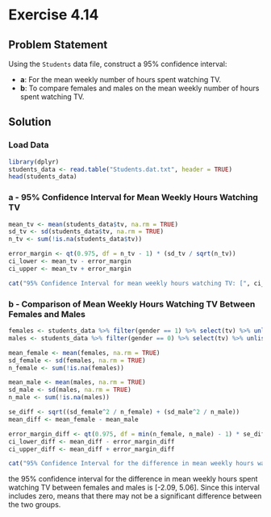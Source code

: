 # Exercise 4.14

## Problem Statement

Using the `Students` data file, construct a 95% confidence interval:

-   **a**: For the mean weekly number of hours spent watching TV.
-   **b**: To compare females and males on the mean weekly number of hours spent watching TV.

## Solution

### Load Data

```r
library(dplyr)
students_data <- read.table("Students.dat.txt", header = TRUE)
head(students_data)
```

### a - 95% Confidence Interval for Mean Weekly Hours Watching TV

```r
mean_tv <- mean(students_data$tv, na.rm = TRUE)
sd_tv <- sd(students_data$tv, na.rm = TRUE)
n_tv <- sum(!is.na(students_data$tv))

error_margin <- qt(0.975, df = n_tv - 1) * (sd_tv / sqrt(n_tv))
ci_lower <- mean_tv - error_margin
ci_upper <- mean_tv + error_margin

cat("95% Confidence Interval for mean weekly hours watching TV: [", ci_lower, ",", ci_upper, "]\n")
```

### b - Comparison of Mean Weekly Hours Watching TV Between Females and Males

```r
females <- students_data %>% filter(gender == 1) %>% select(tv) %>% unlist()
males <- students_data %>% filter(gender == 0) %>% select(tv) %>% unlist()

mean_female <- mean(females, na.rm = TRUE)
sd_female <- sd(females, na.rm = TRUE)
n_female <- sum(!is.na(females))

mean_male <- mean(males, na.rm = TRUE)
sd_male <- sd(males, na.rm = TRUE)
n_male <- sum(!is.na(males))

se_diff <- sqrt((sd_female^2 / n_female) + (sd_male^2 / n_male))
mean_diff <- mean_female - mean_male

error_margin_diff <- qt(0.975, df = min(n_female, n_male) - 1) * se_diff
ci_lower_diff <- mean_diff - error_margin_diff
ci_upper_diff <- mean_diff + error_margin_diff

cat("95% Confidence Interval for the difference in mean weekly hours watching TV (Females - Males): [", ci_lower_diff, ",", ci_upper_diff, "]\n")
```

the 95% confidence interval for the difference in mean weekly hours spent watching TV between females and males is [-2.09, 5.06]. Since this interval includes zero, means that there may not be a significant difference between the two groups.
